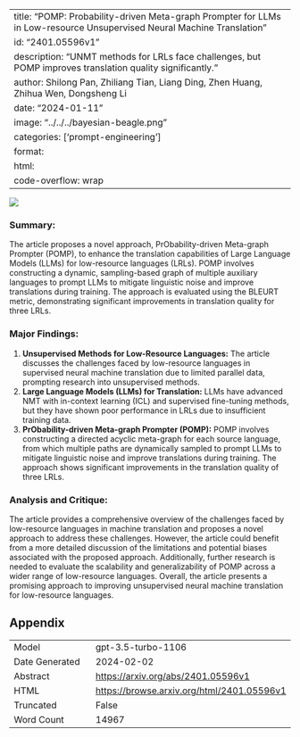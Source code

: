 
---
title: "POMP: Probability-driven Meta-graph Prompter for LLMs in Low-resource Unsupervised Neural Machine Translation"
id: "2401.05596v1"
description: "UNMT methods for LRLs face challenges, but POMP improves translation quality significantly."
author: Shilong Pan, Zhiliang Tian, Liang Ding, Zhen Huang, Zhihua Wen, Dongsheng Li
date: "2024-01-11"
image: "../../../bayesian-beagle.png"
categories: ['prompt-engineering']
format:
  html:
    code-overflow: wrap
---

![](None)

### **Summary:**
The article proposes a novel approach, PrObability-driven Meta-graph Prompter (POMP), to enhance the translation capabilities of Large Language Models (LLMs) for low-resource languages (LRLs). POMP involves constructing a dynamic, sampling-based graph of multiple auxiliary languages to prompt LLMs to mitigate linguistic noise and improve translations during training. The approach is evaluated using the BLEURT metric, demonstrating significant improvements in translation quality for three LRLs.

### Major Findings:
1. **Unsupervised Methods for Low-Resource Languages:** The article discusses the challenges faced by low-resource languages in supervised neural machine translation due to limited parallel data, prompting research into unsupervised methods.
2. **Large Language Models (LLMs) for Translation:** LLMs have advanced NMT with in-context learning (ICL) and supervised fine-tuning methods, but they have shown poor performance in LRLs due to insufficient training data.
3. **PrObability-driven Meta-graph Prompter (POMP):** POMP involves constructing a directed acyclic meta-graph for each source language, from which multiple paths are dynamically sampled to prompt LLMs to mitigate linguistic noise and improve translations during training. The approach shows significant improvements in the translation quality of three LRLs.

### Analysis and Critique:
The article provides a comprehensive overview of the challenges faced by low-resource languages in machine translation and proposes a novel approach to address these challenges. However, the article could benefit from a more detailed discussion of the limitations and potential biases associated with the proposed approach. Additionally, further research is needed to evaluate the scalability and generalizability of POMP across a wider range of low-resource languages. Overall, the article presents a promising approach to improving unsupervised neural machine translation for low-resource languages.

## Appendix

|          |          |
|----------|----------|
| Model     | gpt-3.5-turbo-1106       |
| Date Generated     | 2024-02-02       |
| Abstract | [https://arxiv.org/abs/2401.05596v1](https://arxiv.org/abs/2401.05596v1)        |
| HTML     | [https://browse.arxiv.org/html/2401.05596v1](https://browse.arxiv.org/html/2401.05596v1)       |
| Truncated       | False       |
| Word Count       | 14967       |